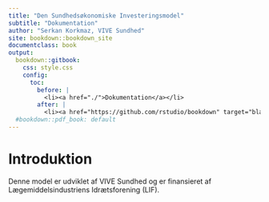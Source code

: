 ```yaml
---
title: "Den Sundhedsøkonomiske Investeringsmodel"
subtitle: "Dokumentation"
author: "Serkan Korkmaz, VIVE Sundhed"
site: bookdown::bookdown_site
documentclass: book
output:
  bookdown::gitbook:
    css: style.css
    config:
      toc:
        before: |
          <li><a href="./">Dokumentation</a></li>
        after: |
          <li><a href="https://github.com/rstudio/bookdown" target="blank">Published with bookdown</a></li>
  #bookdown::pdf_book: default
---
```


# Introduktion

Denne model er udviklet af VIVE Sundhed og er finansieret af Lægemiddelsindustriens Idrætsforening (LIF). 
